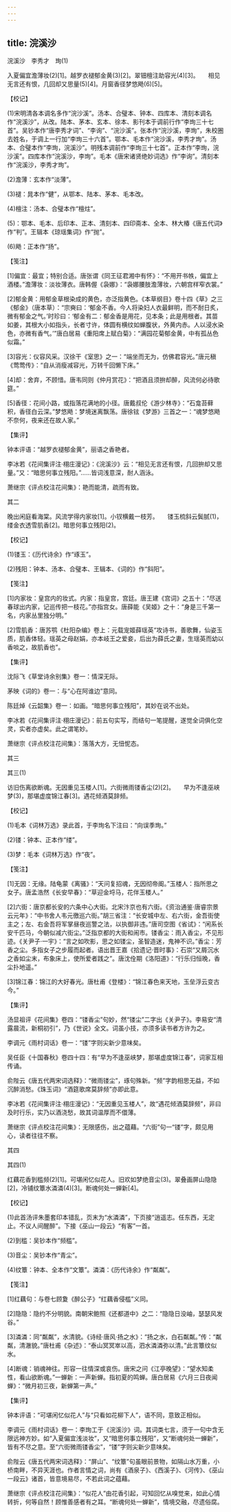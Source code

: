 ```yaml
---
---
---
```

title: 浣溪沙
---



浣溪沙　李秀才　珣(1)


入夏偏宜澹薄妆(2)[1]。越罗衣褪郁金黄(3)[2]。翠钿檀注助容光(4)[3]。　　相见无言还有恨，几回却又思量(5)[4]。月窗香径梦悠飏(6)[5]。





【校记】


(1)宋明清各本调名多作“浣沙溪”。汤本、合璧本、钟本、四库本、清刻本调名作“浣溪沙”，从改。陆本、茅本、玄本、徐本、影刊本于调前行作“李珣三十七首”。吴钞本作“唐李秀才词”、“李询”、“浣沙溪”。张本作“浣沙溪，李珣”，朱校圈去姓名，于调上一行加“李珣三十六首”。鄂本、毛本作“浣沙溪，李秀才珣”。汤本、合璧本作“李珣，浣溪沙”。明残本调前作“李珣三十七首”。正本作“李珣，浣沙溪”。四库本作“浣溪沙，李珣”。毛本《唐宋诸贤绝妙词选》作“李询”。清刻本作“浣溪沙，李秀才珣”。

(2)澹薄：玄本作“淡薄”。

(3)褪：晁本作“健”，从鄂本、陆本、茅本、毛本改。

(4)檀注：汤本、合璧本作“檀炷”。

(5)：鄂本、毛本、后印本、正本、清刻本、四印斋本、全本、林大椿《唐五代词》作“判”。王辑本《琼瑶集词》作“抛”。

(6)飏：正本作“扬”。





【笺注】


[1]偏宜：最宜；特别合适。唐张谓《同王征君湘中有怀》：“不用开书帙，偏宜上酒楼。”澹薄妆：淡妆薄衣。唐韩偓《袅娜》：“袅娜腰肢澹薄妆，六朝宫样窄衣裳。”

[2]郁金黄：用郁金草根染成的黄色，亦泛指黄色。《本草纲目》卷十四《草》之三《郁金》（唐本草）：“宗奭曰：‘郁金不香。今人将染妇人衣最鲜明，而不耐日炙，微有郁金之气。’时珍曰：‘郁金有二：郁金香是用花，见本条；此是用根者。其苗如姜，其根大小如指头，长者寸许，体圆有横纹如蝉腹状，外黄内赤。人以浸水染色，亦微有香气。’”唐白居易《重阳席上赋白菊》：“满园花菊郁金黄，中有孤丛色似霜。”

[3]容光：仪容风采。汉徐干《室思》之一：“端坐而无为，仿佛君容光。”唐元稹《莺莺传》：“自从消瘦减容光，万转千回懒下床。”

[4]却：舍弃，不顾惜。唐韦同则《仲月赏花》：“把酒且须拚却醉，风流何必待歌筵。”

[5]香径：花间小路，或指落花满地的小径。唐戴叔伦《游少林寺》：“石龛苔藓积，香径白云深。”梦悠飏：梦境迷离飘荡。唐徐铉《梦游》三首之一：“魂梦悠飏不奈何，夜来还在故人家。”





【集评】


钟本评语：“越罗衣褪郁金黄”，丽语之香艳者。

李冰若《花间集评注·栩庄漫记》：《浣溪沙》云：“相见无言还有恨，几回拚却又思量。”又：“暗思何事立残阳。”……皆词浅意深，耐人涵泳。

萧继宗《评点校注花间集》：艳而能清，疏而有致。





其二


晚出闲庭看海棠。风流学得内家妆[1]。小钗横戴一枝芳。　　镂玉梳斜云鬓腻(1)，缕金衣透雪肌香[2]。暗思何事立残阳(2)。





【校记】


(1)镂玉：《历代诗余》作“琢玉”。

(2)残阳：钟本、汤本、合璧本、王辑本、《词的》作“斜阳”。





【笺注】


[1]内家妆：皇宫内的妆式。内家：指皇宫，宫廷。唐王建《宫词》之五十：“尽送春球出内家，记巡传把一枝花。”亦指宫女。唐薛能《吴姬》之十：“身是三千第一名，内家丛里独分明。”

[2]雪肌香：唐苏鹗《杜阳杂编》卷上：元载宠姬薛瑶英“攻诗书，善歌舞，仙姿玉质，肌香体轻。瑶英之母赵娟，亦本岐王之爱妾，后出为薛氏之妻，生瑶英而幼以香啖之，故肌香也”。





【集评】


沈际飞《草堂诗余别集》卷一：情深无际。

茅映《词的》卷一：与“心在阿谁边”意同。

陈廷焯《云韶集》卷一：如画。“暗思何事立残阳”，其妙在说不出处。

李冰若《花间集评注·栩庄漫记》：前五句实写，而结句一笔提醒，遂觉全词俱化空灵，实者亦虚矣。此之谓笔妙。

萧继宗《评点校注花间集》：落落大方，无忸怩态。





其三

其三(1)


访旧伤离欲断魂。无因重见玉楼人[1]。六街微雨镂香尘(2)[2]。　　早为不逢巫峡梦(3)，那堪虚度锦江春[3]。遇花倾酒莫辞频。





【校记】


(1)毛本《词林万选》录此首，于李珣名下注曰：“向误季珣。”

(2)镂：钟本、正本作“缕”。

(3)梦：毛本《词林万选》作“夜”。





【笺注】


[1]无因：无缘。陆龟蒙《离骚》：“天问复招魂，无因彻帝阍。”玉楼人：指所思之女子。唐孟浩然《长安早春》：“草迎金埒马，花伴玉楼人。”

[2]六街：唐京都长安的六条中心大街。北宋汴京也有六街。《资治通鉴·唐睿宗景云元年》：“中书舍人韦元徼巡六街。”胡三省注：“长安城中左、右六街，金吾街使主之；左、右金吾将军掌昼夜巡警之法，以执御非违。”唐司空图《省试》：“闲系长安千匹马，今朝似减六街尘。”泛指京都的大街和闹市。镂香尘：雨入香尘，不见形迹。《关尹子·一宇》：“言之如吹影，思之如镂尘，圣智造迷，鬼神不识。”香尘：芳香之尘。多指女子之步履而起者。语出晋王嘉《拾遗记·晋时事》：石崇“又屑沉水之香如尘末，布象床上，使所爱者践之”。唐沈佺期《洛阳道》：“行乐归恒晚，香尘扑地遥。”

[3]锦江春：锦江的大好春光。唐杜甫《登楼》：“锦江春色来天地，玉垒浮云变古今。”





【集评】


汤显祖评《花间集》卷四：“镂香尘”句妙，然“镂尘”二字出《关尹子》。李易安“清露晨流，新桐初引”，乃《世说》全文。词虽小技，亦须多读书者方许为之。

李调元《雨村词话》卷一：“镂”字则尖新少意味矣。

吴任臣《十国春秋》卷四十四：有“早为不逢巫峡梦，那堪虚度锦江春”，词家互相传诵。

俞陛云《唐五代两宋词选释》：“微雨镂尘”，琢句殊新。“频”字韵相思无益，不如沉醉消愁。《珠玉词》“酒筵歌席莫辞频”亦即此意。

李冰若《花间集评注·栩庄漫记》：“无因重见玉楼人”，故“遇花倾酒莫辞频”，非曰及时行乐，实乃以酒浇愁，故其词温厚而不儇薄。

萧继宗《评点校注花间集》：无限感伤，出之蕴藉。“六街”句一“镂”字，颇见用心，读者往往不察。





其四

其四(1)


红藕花香到槛频(2)[1]。可堪闲忆似花人。旧欢如梦绝音尘(3)。翠叠画屏山隐隐[2]，冷铺纹簟水潾潾(4)[3]。断魂何处一蝉新[4]。





【校记】


(1)此首汤评朱墨套印本错乱，页末为“水潾潾”，下页接“逍遥志。任东西，无定止。不议人间醒醉”。下接《巫山一段云》“有客”一首。

(2)到槛：吴钞本作“频槛”。

(3)音尘：吴钞本作“青尘”。

(4)纹簟：钟本、全本作“文簟”。潾潾：《历代诗余》作“粼粼”。





【笺注】


[1]红藕句：与卷七顾夐《醉公子》“红藕香侵槛”义同。

[2]隐隐：隐约不分明貌。南朝宋鲍照《还都道中》之二：“隐隐日没岫，瑟瑟风发谷。”

[3]潾潾：同“粼粼”，水清貌。《诗经·唐风·扬之水》：“扬之水，白石粼粼。”传：“粼粼，清澈貌。”唐杜甫《杂述》：“泰山冥冥崒以高，泗水潾潾弥以清。”此言簟纹似水。

[4]断魂：销魂神往。形容一往情深或哀伤。唐宋之问《江亭晚望》：“望水知柔性，看山欲断魂。”一蝉新：一声新蝉。指初夏的鸣蝉。唐白居易《六月三日夜闻蝉》：“微月初三夜，新蝉第一声。”





【集评】


钟本评语：“可堪闲忆似花人”与“只看如花柳下人”，语不同，意致正相似。

李调元《雨村词话》卷一：李珣工于《浣溪沙》词。其词类七言，须于一句中含无限远神方妙。如“入夏偏宜浅淡妆”，又“暗思何事立残阳”，又“断魂何处一蝉新”，皆有不尽之意。至“六街微雨镂香尘”，“镂”字则尖新少意味矣。

俞陛云《唐五代两宋词选释》：“屏山”、“纹簟”句虽眼前景物，如隔山水万重，小桥南畔，不异天涯也。作者言情之词，尚有《酒泉子》、《西溪子》、《河传》、《巫山一段云》诸首，皆意境易尽，不若此词之蕴藉。

萧继宗《评点校注花间集》：“似花人”由花香引起，可知回忆从嗅觉来，如此心情转折，何等自然！顾惟善感者有之耳。“断魂何处一蝉新”，情境交融，尽遗俗腐。